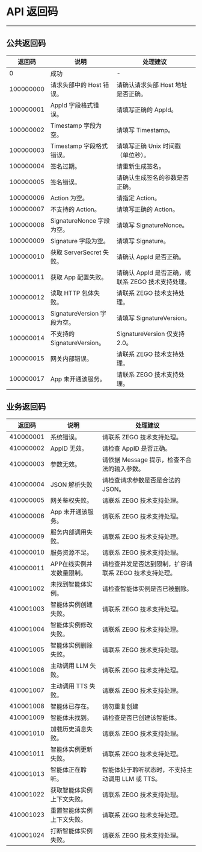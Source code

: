 # API 返回码

- - -

## 公共返回码

| 返回码    | 说明                        | 处理建议                                          |
| --------- | --------------------------- | ------------------------------------------------- |
| 0         | 成功                        | -                                                 |
| 100000000 | 请求头部中的 Host 错误。    | 请确认请求头部 Host 地址是否正确。                |
| 100000001 | AppId 字段格式错误。        | 请填写正确的 AppId。                              |
| 100000002 | Timestamp 字段为空。        | 请填写 Timestamp。                                |
| 100000003 | Timestamp 字段格式错误。    | 请填写正确 Unix 时间戳（单位秒）。                |
| 100000004 | 签名过期。                  | 请重新生成签名。                                  |
| 100000005 | 签名错误。                  | 请确认生成签名的参数是否正确。                    |
| 100000006 | Action 为空。               | 请指定 Action。                                   |
| 100000007 | 不支持的 Action。           | 请填写正确的 Action。                             |
| 100000008 | SignatureNonce 字段为空。   | 请填写 SignatureNonce。                           |
| 100000009 | Signature 字段为空。        | 请填写 Signature。                                |
| 100000010 | 获取 ServerSecret 失败。    | 请确认 AppId 是否正确。                           |
| 100000011 | 获取 App 配置失败。         | 请确认 AppId 是否正确，或联系 ZEGO 技术支持处理。 |
| 100000012 | 读取 HTTP 包体失败。        | 请联系 ZEGO 技术支持处理。                        |
| 100000013 | SignatureVersion 字段为空。 | 请填写 SignatureVersion。                         |
| 100000014 | 不支持的 SignatureVersion。 | SignatureVersion 仅支持 2.0。                     |
| 100000015 | 网关内部错误。              | 请联系 ZEGO 技术支持处理。                        |
| 100000017 | App 未开通该服务。          | 请联系 ZEGO 技术支持处理。                        |

## 业务返回码

| 返回码    | 说明                       | 处理建议                                               |
| --------- | -------------------------- | ------------------------------------------------------ |
| 410000001 | 系统错误。                 | 请联系 ZEGO 技术支持处理。                             |
| 410000002 | AppID 无效。               | 请检查 AppID 是否正确。                                |
| 410000003 | 参数无效。                 | 请依据 Message 提示，检查不合法的输入参数。            |
| 410000004 | JSON 解析失败              | 请检查请求参数是否是合法的 JSON。                      |
| 410000005 | 网关鉴权失败。             | 请联系 ZEGO 技术支持处理。                             |
| 410000006 | App 未开通该服务。         | 请联系 ZEGO 技术支持处理。                             |
| 410000009 | 服务内部调用失败。         | 请联系 ZEGO 技术支持处理。                             |
| 410000010 | 服务资源不足。             | 请联系 ZEGO 技术支持处理。                             |
| 410000011 | APP在线实例并发数量限制。  | 请检查并发是否达到限制，扩容请联系 ZEGO 技术支持处理。 |
| 410001002 | 未找到智能体实例。         | 请检查智能体实例是否已被删除。                         |
| 410001003 | 智能体实例创建失败。       | 请联系 ZEGO 技术支持处理。                             |
| 410001004 | 智能体实例修改失败。       | 请联系 ZEGO 技术支持处理。                             |
| 410001005 | 智能体实例删除失败。       | 请联系 ZEGO 技术支持处理。                             |
| 410001006 | 主动调用 LLM 失败。        | 请联系 ZEGO 技术支持处理。                             |
| 410001007 | 主动调用 TTS 失败。        | 请联系 ZEGO 技术支持处理。                             |
| 410001008 | 智能体已存在。             | 请勿重复创建                                           |
| 410001009 | 智能体未找到。             | 请检查是否已创建该智能体。                             |
| 410001010 | 加载历史消息失败。         | 请联系 ZEGO 技术支持处理。                             |
| 410001011 | 智能体实例更新失败。       | 请联系 ZEGO 技术支持处理。                             |
| 410001013 | 智能体正在聆听。           | 智能体处于聆听状态时，不支持主动调用 LLM 或 TTS。      |
| 410001022 | 获取智能体实例上下文失败。 | 请联系 ZEGO 技术支持处理。                             |
| 410001023 | 重置智能体实例上下文失败。 | 请联系 ZEGO 技术支持处理。                             |
| 410001024 | 打断智能体实例失败。       | 请联系 ZEGO 技术支持处理。                             |
